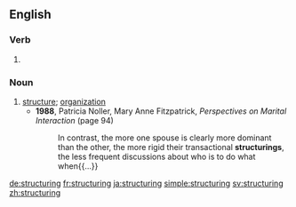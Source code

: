 ==English==

===Verb===
{{head|en|present participle}}

# {{present participle of|structure|lang=en}}

===Noun===
{{en-noun}}

# [[structure]]; [[organization]]
#* '''1988''', Patricia Noller, ‎Mary Anne Fitzpatrick, ''Perspectives on Marital Interaction'' (page 94)
#*: In contrast, the more one spouse is clearly more dominant than the other, the more rigid their transactional '''structurings''', the less frequent discussions about who is to do what when{{...}}

[[de:structuring]]
[[fr:structuring]]
[[ja:structuring]]
[[simple:structuring]]
[[sv:structuring]]
[[zh:structuring]]